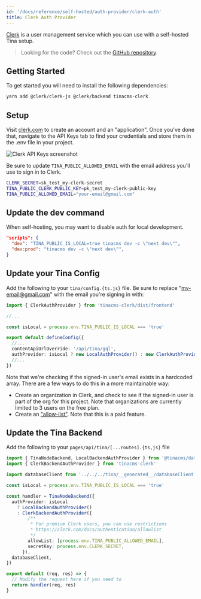 ```yaml
---
id: '/docs/reference/self-hosted/auth-provider/clerk-auth'
title: Clerk Auth Provider
---
```


[Clerk](https://clerk.com) is a user management service which you can use with a self-hosted Tina setup.

> Looking for the code? Check out the [GitHub repository](https://github.com/tinacms/tinacms/tree/main/packages/tinacms-clerk).

## Getting Started

To get started you will need to install the following dependencies:

```bash
yarn add @clerk/clerk-js @clerk/backend tinacms-clerk
```

## Setup

Visit [clerk.com](https://clerk.com/) to create an account and an "application". Once you've done that, navigate to the API Keys tab to find your credentials and store them in the .env file in your project.

![Clerk API Keys screenshot](/img/clerk-api-keys-screenshot.png)

Be sure to update `TINA_PUBLIC_ALLOWED_EMAIL` with the email address you'll use to sign in to Clerk.

```bash
CLERK_SECRET=sk_test_my-clerk-secret
TINA_PUBLIC_CLERK_PUBLIC_KEY=pk_test_my-clerk-public-key
TINA_PUBLIC_ALLOWED_EMAIL="your-email@gmail.com"
```

## Update the dev command

When self-hosting, you may want to disable auth for local development.

```json
"scripts": {
  "dev": "TINA_PUBLIC_IS_LOCAL=true tinacms dev -c \"next dev\"",
  "dev:prod": "tinacms dev -c \"next dev\"",
}
```

## Update your Tina Config

Add the following to your `tina/config.{ts.js}` file. Be sure to replace "my-email@gmail.com" with the email you're signing in with:

```ts
import { ClerkAuthProvider } from 'tinacms-clerk/dist/frontend'

//...

const isLocal = process.env.TINA_PUBLIC_IS_LOCAL === 'true'

export default defineConfig({
  //...
  contentApiUrlOverride: '/api/tina/gql',
  authProvider: isLocal ? new LocalAuthProvider() : new ClerkAuthProvider(),
  //...
})
```

Note that we're checking if the signed-in user's email exists in a hardcoded array. There are a few ways to do this in a more maintainable way:

- Create an organization in Clerk, and check to see if the signed-in user is part of the org for this project. Note that organizations are currently limited to 3 users on the free plan.
- Create an ["allow-list"](https://clerk.com/docs/authentication/allowlist). Note that this is a paid feature.

## Update the Tina Backend

Add the following to your `pages/api/tina/[...routes].{ts,js}` file

```ts
import { TinaNodeBackend, LocalBackendAuthProvider } from '@tinacms/datalayer'
import { ClerkBackendAuthProvider } from 'tinacms-clerk'

import databaseClient from '../../../tina/__generated__/databaseClient'

const isLocal = process.env.TINA_PUBLIC_IS_LOCAL === 'true'

const handler = TinaNodeBackend({
  authProvider: isLocal
    ? LocalBackendAuthProvider()
    : ClerkBackendAuthProvider({
        /**
         * For premium Clerk users, you can use restrictions
         * https://clerk.com/docs/authentication/allowlist
         */
        allowList: [process.env.TINA_PUBLIC_ALLOWED_EMAIL],
        secretKey: process.env.CLERK_SECRET,
      }),
  databaseClient,
})

export default (req, res) => {
  // Modify the request here if you need to
  return handler(req, res)
}
```
